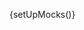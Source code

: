 
{setUpMocks()}

<Meta
  title="Modular Checkout/Sub-components/Postal Code Form"
  Components="justifi-postal-code-form"
  of={JustifiPostalCodeForm}
/>

<Title />

---

Renders a form for collecting the postal code as part of a checkout flow.

This component is **designed to be used within** the `justifi-modular-checkout` and **does not accept props directly**. Instead, it relies on the shared state passed through the Stencil Store, managed by the `justifi-modular-checkout` component.

> **Note:** This component is specifically designed to be used in conjunction with the `justifi-card-form` component. Alternatively, you can provide the postal code by passing a `billingInformation` object with an `address_postal_code` field as an argument to the `submitCheckout` method called on the `justifi-modular-checkout` component. See the [Modular Checkout docs](/docs/modular-checkout-modular-checkout--docs) for more information.

**Authorization** and business context are also handled by `justifi-modular-checkout`, which manages authentication tokens and related configuration.

This component exposes **no public methods or properties** and is not intended for standalone use.

# Example Usage

---

<ComponentBox>
  <justifi-modular-checkout
    account-id="acc_123"
    auth-token="123abc"
    checkout-id="cho_123"
  >
    <justifi-card-form />
    <justifi-postal-code-form />
  </justifi-modular-checkout>
</ComponentBox>

---

<Source dark language="html" code={codeExampleFull} />
